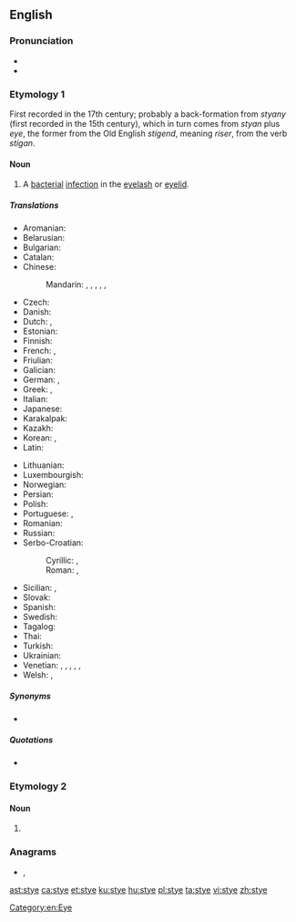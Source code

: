 ==English==
{{wikipedia}}

===Pronunciation===
* {{IPA|/ˈstaɪ/|lang=en}}
* {{rhymes|aɪ|lang=en}}

===Etymology 1===
First recorded in the 17th century; probably a back-formation from ''styany'' (first recorded in the 15th century), which in turn comes from ''styan'' plus ''eye'', the former from the Old English ''stígend'', meaning ''riser'', from the verb ''stígan''.

====Noun====
{{en-noun}}

# {{lb|en|disease}} A [[bacterial]] [[infection]] in the [[eyelash]] or [[eyelid]].

=====Translations=====
{{trans-top|bacterial infection of the eyelash or eyelid}}
* Aromanian: {{t|rup|ulcior|m}}
* Belarusian: {{t|be|ячмень|m|tr=jačmjénʹ|sc=Cyrl}}
* Bulgarian: {{t+|bg|ечемик|m|tr=ečemík|sc=Cyrl}}
* Catalan: {{t+|ca|urçol}}
* Chinese:
*: Mandarin: {{t+|cmn|針眼|sc=Hani}}, {{t+|cmn|针眼|tr=zhēnyan|sc=Hani}}, {{t|cmn|偷針眼|sc=Hani}}, {{t|cmn|偷针眼|tr=tōuzhēnyan|sc=Hani}}, {{t+|cmn|麥粒腫|sc=Hani}}, {{t+|cmn|麦粒肿|tr=màilìzhǒng|sc=Hani}}
* Czech: {{t+|cs|ječné zrno|n}}
* Danish: {{t|da|bygkorn}}
* Dutch: {{t+|nl|stijg}}, {{t+|nl|strontje|n}}
* Estonian: {{t|et|odraiva}}
* Finnish: {{t+|fi|näärännäppy}}
* French: {{t+|fr|orgelet|m}}, {{t|fr|compère loriot|m}}
* Friulian: {{t|fur|vuarbit|m}}
* Galician: {{t+|gl|tirizó}}
* German: {{t|de|Hordeolum|n}}, {{t+|de|Gerstenkorn|n}}
* Greek: {{t+|el|κριθαράκι|n}}, {{t+|el|κριθή|f}}
* Italian: {{t+|it|orzaiolo}}
* Japanese: {{t|ja|麦粒腫|tr=ばくりゅうしゅ, bakuryūshu}}
* Karakalpak: {{t|kaa|terisken}}
* Kazakh: {{t|kk|теріскен|sc=Cyrl}}
* Korean: {{t+|ko|다래끼|sc=Kore}}, {{t|ko|맥립종|sc=Kore}}
* Latin: {{t|la|hordeolus|m}}
{{trans-mid}}
* Lithuanian: {{t|lt|miežis}}
* Luxembourgish: {{t|lb|Weeschësser}}
* Norwegian: {{t|no|byggkorn}}
* Persian: {{t+|fa|گل مژه|tr=gul-e muže}}
* Polish: {{t+|pl|jęczmień|m-in}}
* Portuguese: {{t+|pt|hordéolo|m}}, {{t+|pt|terçol|m}}
* Romanian: {{t+|ro|urcior|m}}
* Russian: {{t+|ru|ячме́нь|m}}
* Serbo-Croatian:
*: Cyrillic: {{t|sh|јечменац|m}}, {{t|sh|чмичак|m}}
*: Roman: {{t+|sh|ječmenac|m}}, {{t+|sh|čmičak|m}}
* Sicilian: {{t+|scn|occhialoru|m}}, {{t+|scn|agghialoru|m}}
* Slovak: {{t|sk|jačmenné zrno|n}}
* Spanish: {{t+|es|orzuelo|m}}
* Swedish: {{t|sv|vagel}}
* Tagalog: {{t|tl|kuliti}}
* Thai: {{t|th|ตากุ้งยิง}}
* Turkish: {{t+|tr|arpacık}}
* Ukrainian: {{t+|uk|ячмінь|m|tr=jačmínʹ|sc=Cyrl}}
* Venetian: {{t|vec|orxoło|m}}, {{t|vec|orbioło|m}}, {{t|vec|ruxoło|m}}, {{t|vec|ruxiol}}, {{t|vec|orbegoło}}, {{t|vec|rebegoło}}
* Welsh: {{t|cy|llefrithen|f}} {{qualifier|North}}, {{t|cy|llefelyn|m}} {{qualifier|South}}
{{trans-bottom}}

=====Synonyms=====
* {{l|en|hordeolum}}

=====Quotations=====
* {{seeCites}}

===Etymology 2===

====Noun====
{{en-noun}}

# {{archaic form of|sty|lang=en}} {{q|shelter for pigs}}

===Anagrams===
* {{l|en|teys}}, {{l|en|tyes}}

[[Category:en:Eye]]

[[ast:stye]]
[[ca:stye]]
[[et:stye]]
[[ku:stye]]
[[hu:stye]]
[[pl:stye]]
[[ta:stye]]
[[vi:stye]]
[[zh:stye]]